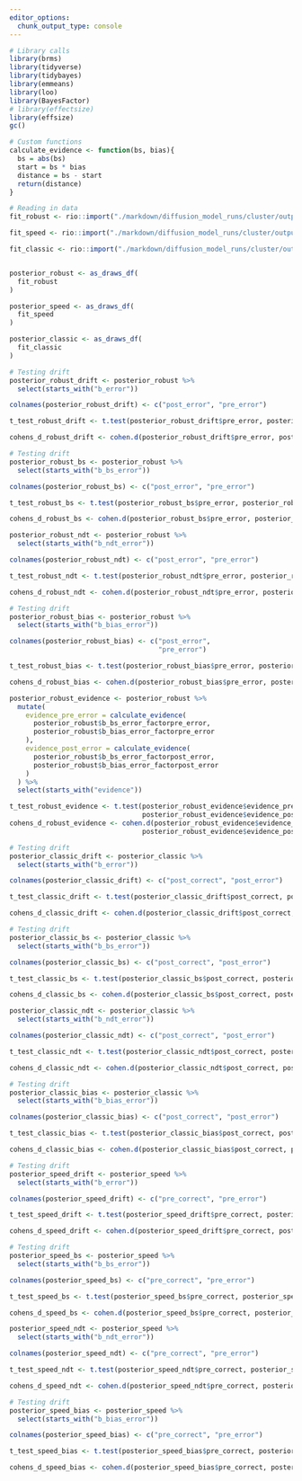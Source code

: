 ```yaml
---
editor_options:
  chunk_output_type: console
---
```

```r
# Library calls
library(brms)
library(tidyverse)
library(tidybayes)
library(emmeans)
library(loo)
library(BayesFactor)
# library(effectsize)
library(effsize)
gc()
```

```r
# Custom functions
calculate_evidence <- function(bs, bias){
  bs = abs(bs)
  start = bs * bias
  distance = bs - start
  return(distance)
}
```

```r
# Reading in data 
fit_robust <- rio::import("./markdown/diffusion_model_runs/cluster/output/hierarch_model_long_robust.rda")

fit_speed <- rio::import("./markdown/diffusion_model_runs/cluster/output/hierarch_model_speeding.rda")

fit_classic <- rio::import("./markdown/diffusion_model_runs/cluster/output/hierarch_model_long_classic.rda")


posterior_robust <- as_draws_df(
  fit_robust
)

posterior_speed <- as_draws_df(
  fit_speed
)

posterior_classic <- as_draws_df(
  fit_classic
)
```

```r
# Testing drift
posterior_robust_drift <- posterior_robust %>% 
  select(starts_with("b_error"))

colnames(posterior_robust_drift) <- c("post_error", "pre_error")

t_test_robust_drift <- t.test(posterior_robust_drift$pre_error, posterior_robust_drift$post_error)

cohens_d_robust_drift <- cohen.d(posterior_robust_drift$pre_error, posterior_robust_drift$post_error)
```

```r
# Testing drift
posterior_robust_bs <- posterior_robust %>% 
  select(starts_with("b_bs_error"))

colnames(posterior_robust_bs) <- c("post_error", "pre_error")

t_test_robust_bs <- t.test(posterior_robust_bs$pre_error, posterior_robust_bs$post_error)

cohens_d_robust_bs <- cohen.d(posterior_robust_bs$pre_error, posterior_robust_bs$post_error)
```

```r
posterior_robust_ndt <- posterior_robust %>% 
  select(starts_with("b_ndt_error"))

colnames(posterior_robust_ndt) <- c("post_error", "pre_error")

t_test_robust_ndt <- t.test(posterior_robust_ndt$pre_error, posterior_robust_ndt$post_error)

cohens_d_robust_ndt <- cohen.d(posterior_robust_ndt$pre_error, posterior_robust_ndt$post_error)
```

```r
# Testing drift
posterior_robust_bias <- posterior_robust %>% 
  select(starts_with("b_bias_error"))

colnames(posterior_robust_bias) <- c("post_error",
                                     "pre_error")

t_test_robust_bias <- t.test(posterior_robust_bias$pre_error, posterior_robust_bias$post_error)

cohens_d_robust_bias <- cohen.d(posterior_robust_bias$pre_error, posterior_robust_bias$post_error)
```

```r
posterior_robust_evidence <- posterior_robust %>% 
  mutate(
    evidence_pre_error = calculate_evidence(
      posterior_robust$b_bs_error_factorpre_error,
      posterior_robust$b_bias_error_factorpre_error
    ),
    evidence_post_error = calculate_evidence(
      posterior_robust$b_bs_error_factorpost_error,
      posterior_robust$b_bias_error_factorpost_error
    )
  ) %>% 
  select(starts_with("evidence"))

t_test_robust_evidence <- t.test(posterior_robust_evidence$evidence_pre_error,
                                 posterior_robust_evidence$evidence_post_error)
cohens_d_robust_evidence <- cohen.d(posterior_robust_evidence$evidence_pre_error,
                                 posterior_robust_evidence$evidence_post_error)
```

```r
# Testing drift
posterior_classic_drift <- posterior_classic %>% 
  select(starts_with("b_error"))

colnames(posterior_classic_drift) <- c("post_correct", "post_error")

t_test_classic_drift <- t.test(posterior_classic_drift$post_correct, posterior_classic_drift$post_error)

cohens_d_classic_drift <- cohen.d(posterior_classic_drift$post_correct, posterior_classic_drift$post_error)
```

```r
# Testing drift
posterior_classic_bs <- posterior_classic %>% 
  select(starts_with("b_bs_error"))

colnames(posterior_classic_bs) <- c("post_correct", "post_error")

t_test_classic_bs <- t.test(posterior_classic_bs$post_correct, posterior_classic_bs$post_error)

cohens_d_classic_bs <- cohen.d(posterior_classic_bs$post_correct, posterior_classic_bs$post_error)
```

```r
posterior_classic_ndt <- posterior_classic %>% 
  select(starts_with("b_ndt_error"))

colnames(posterior_classic_ndt) <- c("post_correct", "post_error")

t_test_classic_ndt <- t.test(posterior_classic_ndt$post_correct, posterior_classic_ndt$post_error)

cohens_d_classic_ndt <- cohen.d(posterior_classic_ndt$post_correct, posterior_classic_ndt$post_error)
```

```r
# Testing drift
posterior_classic_bias <- posterior_classic %>% 
  select(starts_with("b_bias_error"))

colnames(posterior_classic_bias) <- c("post_correct", "post_error")

t_test_classic_bias <- t.test(posterior_classic_bias$post_correct, posterior_classic_bias$post_error)

cohens_d_classic_bias <- cohen.d(posterior_classic_bias$post_correct, posterior_classic_bias$post_error)

```


```r
# Testing drift
posterior_speed_drift <- posterior_speed %>% 
  select(starts_with("b_error"))

colnames(posterior_speed_drift) <- c("pre_correct", "pre_error")

t_test_speed_drift <- t.test(posterior_speed_drift$pre_correct, posterior_speed_drift$pre_error)

cohens_d_speed_drift <- cohen.d(posterior_speed_drift$pre_correct, posterior_speed_drift$pre_error)
```

```r
# Testing drift
posterior_speed_bs <- posterior_speed %>% 
  select(starts_with("b_bs_error"))

colnames(posterior_speed_bs) <- c("pre_correct", "pre_error")

t_test_speed_bs <- t.test(posterior_speed_bs$pre_correct, posterior_speed_bs$pre_error)

cohens_d_speed_bs <- cohen.d(posterior_speed_bs$pre_correct, posterior_speed_bs$pre_error)
```

```r
posterior_speed_ndt <- posterior_speed %>% 
  select(starts_with("b_ndt_error"))

colnames(posterior_speed_ndt) <- c("pre_correct", "pre_error")

t_test_speed_ndt <- t.test(posterior_speed_ndt$pre_correct, posterior_speed_ndt$pre_error)

cohens_d_speed_ndt <- cohen.d(posterior_speed_ndt$pre_correct, posterior_speed_ndt$pre_error)
```

```r
# Testing drift
posterior_speed_bias <- posterior_speed %>% 
  select(starts_with("b_bias_error"))

colnames(posterior_speed_bias) <- c("pre_correct", "pre_error")

t_test_speed_bias <- t.test(posterior_speed_bias$pre_correct, posterior_speed_bias$pre_error)

cohens_d_speed_bias <- cohen.d(posterior_speed_bias$pre_correct, posterior_speed_bias$pre_error)

```
